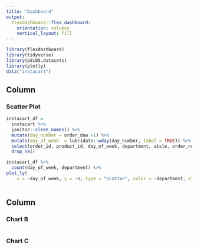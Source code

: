 ```yaml
---
title: "Dashboard"
output: 
  flexdashboard::flex_dashboard:
    orientation: columns
    vertical_layout: fill
---
```


```r
library(flexdashboard)
library(tidyverse)
library(p8105.datasets)
library(plotly)
data("instacart")
```

Column {data-width=650}
-----------------------------------------------------------------------

### Scatter Plot

```r
instacart_df = 
  instacart %>% 
  janitor::clean_names() %>% 
  mutate(day_number = order_dow +1) %>% 
  mutate(day_of_week  = lubridate::wday(day_number, label = TRUE)) %>% 
  select(order_id, product_id, day_of_week, department, aisle, order_number) %>% 
  drop_na() 

instacart_df %>%  
  count(day_of_week, department) %>% 
plot_ly(
    x = ~day_of_week, y = ~n, type = "scatter", color = ~department, alpha = 0.5, colors = "viridis")
  
```

Column {data-width=350}
-----------------------------------------------------------------------

### Chart B

```r

```

### Chart C

```r

```